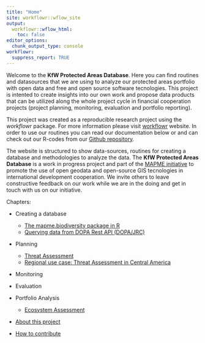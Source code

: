```yaml
---
title: "Home"
site: workflowr::wflow_site
output:
  workflowr::wflow_html:
    toc: false
editor_options:
  chunk_output_type: console
workflowr:
  suppress_report: TRUE
---
```


Welcome to the **KfW Protected Areas Database**. Here you can find routines and datasources that we are using to analyze our protected areas portfolio with open data and free and open source software tecnologies. This project is intented to create insights into our own work and propose data products that can be utilized along the whole project cycle in financial cooperation projects (project planning, monitoring, evaluation and portfolio reporting).

This project was created as a reproducible research project using the *workflowr* package. For more information please visit [workflowr](https://github.com/jdblischak/workflowr) website. In order to use our routines you can read our documentation below or and can check out our R-codes from our [Github repository](https://github.com/openkfw/mapme.protectedareas). 

The website is structured to show data-sources, routines for creating a database and methodologies to analyze the data. The **KfW Protected Areas Database** is a work in progress project and part of the [MAPME initiative](https://mapme-initiative.org/) to promote the use of open geodata and open-source GIS tecnologies in international development cooperation. We invite others to leave constructive feedback on our work while we are in the doing and get in touch with us on our initiative. 

Chapters:


- Creating a database
  - [The mapme.biodiversity package in R](mapme-biodiversity.html)
  - [Querying data from DOPA Rest API (DOPA/JRC)](dopa-rest.html)
- Planning
  - [Threat Assessment](threat_assessment.html)
  - [Regional use case: Threat Assessment in Central America](rapid-assessment_centralamerica.html)
- Monitoring
- Evaluation
- Portfolio Analysis
  - [Ecosystem Assessment](portfolio_analysis.html)
  
- [About this project](README.html)

- [How to contribute](contribute.html)
